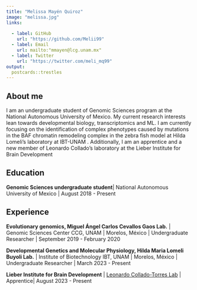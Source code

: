 ```yaml
---
title: "Melissa Mayén Quiroz"
image: "melissa.jpg"
links:
  
  - label: GitHub
    url: "https://github.com/Melii99"
  - label: Email
    url: mailto:"mmayen@lcg.unam.mx"
  - label: Twitter
    url: "https://twitter.com/meli_mq99"
output:
  postcards::trestles
---
```


## About me

I am an undergraduate student of Genomic Sciences program at the National Autonomous University of Mexico. My current research interests lean towards developmental biology, transcriptomics and ML. I am currently focusing on the identification of complex phenotypes caused by mutations in the BAF chromatin remodeling complex in the zebra fish model at Hilda Lomeli's laboratory at IBT-UNAM . Additionally, I am an apprentice and a new member of Leonardo Collado's laboratory at the Lieber Institute for Brain Development


## Education

**Genomic Sciences undergraduate student**| National Autonomous University of Mexico | August 2018 - Present

## Experience

**Evolutionary genomics, Miguel Ángel Carlos Cevallos Gaos Lab.** | Genomic Sciences Center CCG, UNAM | Morelos, México | Undergraduate Researcher | September 2019 - February 2020

**Developmental Genetics and Molecular Physiology, Hilda Maria Lomeli Buyoli Lab.** | Institute of Biotechnology IBT, UNAM | Morelos, México | Undergraduate Researcher |  March 2023 - Present
 
**Lieber Institute for Brain Development**</font> | <a href="http://lcolladotor.github.io"> Leonardo Collado-Torres Lab</span></a> | Apprentice|  August 2023 - Present
